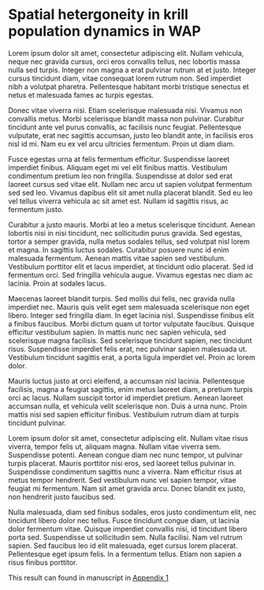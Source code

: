 # Spatial hetergoneity in krill population dynamics in WAP {#chap3}


\begin{flushright}
\textit{Este texto estará alineado a la derecha en itálico}
\end{flushright}
\vfill

Lorem ipsum dolor sit amet, consectetur adipiscing elit. Nullam vehicula, neque nec gravida cursus, orci eros convallis tellus, nec lobortis massa nulla sed turpis. Integer non magna a erat pulvinar rutrum at et justo. Integer cursus tincidunt diam, vitae consequat lorem rutrum non. Sed imperdiet nibh a volutpat pharetra. Pellentesque habitant morbi tristique senectus et netus et malesuada fames ac turpis egestas. 

Donec vitae viverra nisi. Etiam scelerisque malesuada nisi. Vivamus non convallis metus. Morbi scelerisque blandit massa non pulvinar. Curabitur tincidunt ante vel purus convallis, ac facilisis nunc feugiat. Pellentesque vulputate, erat nec sagittis accumsan, justo leo blandit ante, in facilisis eros nisl id mi. Nam eu ex vel arcu ultricies fermentum. Proin ut diam diam. 

Fusce egestas urna at felis fermentum efficitur. Suspendisse laoreet imperdiet finibus. Aliquam eget mi vel elit finibus mattis. Vestibulum condimentum pretium leo non fringilla. Suspendisse at dolor sed erat laoreet cursus sed vitae elit. Nullam nec arcu ut sapien volutpat fermentum sed sed leo. Vivamus dapibus elit sit amet nulla placerat blandit. Sed eu leo vel tellus viverra vehicula ac sit amet est. Nullam id sagittis risus, ac fermentum justo.

Curabitur a justo mauris. Morbi at leo a metus scelerisque tincidunt. Aenean lobortis nisi in nisi tincidunt, nec sollicitudin purus gravida. Sed egestas, tortor a semper gravida, nulla metus sodales tellus, sed volutpat nisl lorem et magna. In sagittis luctus sodales. Curabitur posuere nunc id enim malesuada fermentum. Aenean mattis vitae sapien sed vestibulum. Vestibulum porttitor elit et lacus imperdiet, at tincidunt odio placerat. Sed id fermentum orci. Sed fringilla vehicula augue. Vivamus egestas nec diam ac lacinia. Proin at sodales lacus. 

Maecenas laoreet blandit turpis. Sed mollis dui felis, nec gravida nulla imperdiet nec. Mauris quis velit eget sem malesuada scelerisque non eget libero. Integer sed fringilla diam. In eget lacinia nisl. Suspendisse finibus elit a finibus faucibus. Morbi dictum quam ut tortor vulputate faucibus. Quisque efficitur vestibulum sapien. In mattis nunc nec sapien vehicula, sed scelerisque magna facilisis. Sed scelerisque tincidunt sapien, nec tincidunt risus. Suspendisse imperdiet felis erat, nec pulvinar sapien malesuada ut. Vestibulum tincidunt sagittis erat, a porta ligula imperdiet vel. Proin ac lorem dolor.

Mauris luctus justo at orci eleifend, a accumsan nisl lacinia. Pellentesque facilisis, magna a feugiat sagittis, enim metus laoreet diam, a pretium turpis orci ac lacus. Nullam suscipit tortor id imperdiet pretium. Aenean laoreet accumsan nulla, et vehicula velit scelerisque non. Duis a urna nunc. Proin mattis nisi sed sapien efficitur finibus. Vestibulum rutrum diam at turpis tincidunt pulvinar.

Lorem ipsum dolor sit amet, consectetur adipiscing elit. Nullam vitae risus viverra, tempor felis ut, aliquam magna. Nullam vitae viverra sem. Suspendisse potenti. Aenean congue diam nec nunc tempor, ut pulvinar turpis placerat. Mauris porttitor nisi eros, sed laoreet tellus pulvinar in. Suspendisse condimentum sagittis nunc a viverra. Nam efficitur risus at metus tempor hendrerit. Sed vestibulum nunc vel sapien tempor, vitae feugiat mi fermentum. Nam sit amet gravida arcu. Donec blandit ex justo, non hendrerit justo faucibus sed.

Nulla malesuada, diam sed finibus sodales, eros justo condimentum elit, nec tincidunt libero dolor nec tellus. Fusce tincidunt congue diam, ut lacinia dolor fermentum vitae. Quisque imperdiet convallis nisi, id tincidunt libero porta sed. Suspendisse ut sollicitudin sem. Nulla facilisi. Nam vel rutrum sapien. Sed faucibus leo id elit malesuada, eget cursus lorem placerat. Pellentesque eget ipsum felis. In a fermentum tellus. Etiam non sapien a risus finibus porttitor.

This result can found in manuscript in  [Appendix 1](#appendix1)

